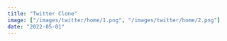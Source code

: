 ```yaml
---
title: "Twitter Clone"
image: ["/images/twitter/home/1.png", "/images/twitter/home/2.png"]
date: "2022-05-01"
---
```


<Header
  title="Twitter Clone"
  img="/images/twitter/3.PNG"
  alt="Twitter Picture"
/>
<List
  tec={["React"]}
  lib={[
    "React Modal",
    "Formik",
    "Yup",
    "TailwindCSS",
    "Moment",
    "Cloudinary",
    "React Bootstrap",
  ]}
  year="2022"
  client="common:own-project"
  website="https://twitter-app.agustin-ribotta.xyz"
  repo="https://github.com/AguzzDev/twitter-clone"
/>
<Galery
  imgs={[
    "/images/twitter/4.PNG",
    "/images/twitter/3.PNG",
    "/images/twitter/1.PNG",
    "/images/twitter/2.PNG",
    "/images/twitter/5.PNG",
    "/images/twitter/6.PNG",
  ]}
  alt="Twitter Clone"
/>

